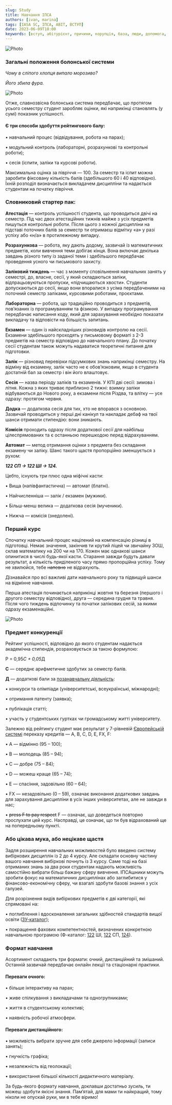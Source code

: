 ```yaml
---
slug: Study
title: Навчання ІПСА
authors: [ivan, marina]
tags: [IASA SC, ІПСА, ABIT, ВСТУП]
date: 2023-06-09T18:00
keywords: [вступ, абітурієнт, причини, корупція, база, люди, допомога, дедлайн, знання, Студрада, робота, можливості]
---
```


![Photo](./title.png)

<!--truncate-->

### Загальні положення болонської системи

_Чому в сліпого хлопця випало морозиво?_

_Його збила фура._

![Photo](./firstphoto.png)

Отже, славнозвісна болонська система передбачає, що протягом усього семестру студент заробляє оцінки, які наприкінці становлять (у сумі) показник успішності.

#### Є три способи здобуття рейтингового балу:

• навчальний процес (відвідування, робота на парах);

• модульний контроль (лабораторні, розрахункові та контрольні роботи);

• сесія (іспити, заліки та курсові роботи).

Максимальна оцінка за півріччя — 100. За семестр та іспит можна заробити фіксовану кількість балів (здебільшого 60 і 40 відповідно). Їхній розподіл визначається викладачем дисципліни та надається студентам на початку півріччя.

### Словниковий стартер пак:

**Атестація** — контроль успішності студента, що проводиться двічі на семестр. Під час двох атестаційних тижнів майже з усіх предметів пишуться контрольні роботи. Після цього з кожної дисципліни на підставі поточних балів за семестр ти отримаєш відмітку «а» у разі успіху або «н/а» в протилежному випадку.

**Розрахункова** — робота, яку дають додому, зазвичай із математичних предметів, коли вивчення теми добігає кінця. Вона включає декілька завдань різного типу із заданої теми і здебільшого передбачає проведення усного чи письмового захисту.

**Заліковий тиждень** — час з моменту сповільнення навчальних занять у семестрі, до, власне, сесії, у який складаються заліки, відпрацьовуються пропуски, «підчищаються хвости». Студенти допускаються до сесії, якщо вони впоралися з усіма передбаченими на поточний семестр заліками, курсовими роботами, проєктами.

**Лабораторна** — робота, що традиційно проводиться з предметів, пов’язаних із програмуванням та фізикою. У випадку програмування передбачає написання коду, який для зарахування необхідно показати викладачу та відповісти на більшість запитань.

**Екзамен** — один із найскладніших різновидів контролю на сесії. Екзамени здебільшого проходять у письмовому форматі  з  2-3 предметів на семестр відповідно до навчального плану. До початку сесії студентам також можуть надаватися теоретичні питання для підготовки.

**Залік** — різновид перевірки підсумкових знань наприкінці семестру. На відміну від екзамену, залік часто не є обов’язковим, якщо в студента достатній бал за семестр і він його влаштовує.

**Сесія** — назва періоду заліків та екзаменів. У КПІ дві сесії: зимова і літня. Кожна з яких триває приблизно 2 тижні: взимку заліки відбуваються до Нового року, а екзамени після Різдва, та влітку — усе одразу: протягом червня.

**Додка** — додаткова сесія для тих, хто не впорався з основною. Зазвичай проводиться у перші дні канікул та накладає дебаф на твої шанси отримати стипендію: вони зникають.

**Комісія** проходить одразу після додаткової сесії для найбільш цілеспрямованих та є останньою перешкодою перед відрахуванням.

**Автомат** — метод отримання оцінки з предмета без складання екзамену чи заліку. Шанс такого щастя пропорційно зменшується з рухом:

**_122 СП -> 122 ШІ -> 124._**

Цебто, існують три плюс одна міфічні касти:

• Вища (напівфантастична) — автомат (блатні).

• Найчисленніша — залік / екзамен (мужики).

• Більш-менш велика — додаткова сесія (мученики).

• Нижча — комісія (знедолені).

### Перший курс

Спочатку навчальний процес націлений на компенсацію різниці в підготовці. Немає значення, закінчив ти крутий ліцей чи звичайну ЗОШ, склав математику на 200 чи на 170. Кожен має однакові шанси опинитися в числі будь-якої касти. Старання завжди будуть давати результат, а кількість приділеного часу прямо пропорційна успіху. Тому не хвилюйся, тебе ~~напевно~~ не відрахують.

Дізнавайся про всі важливі дати навчального року та підвищуй шанси на відмінне навчання.

Перша атестація починається наприкінці жовтня та березня (першого і другого семестру відповідно), друга — середина грудня та травня. Після чого тиждень відпочинку та початки залікових сесій, за якими одразу екзаменаційні.

![Photo](./calendar.jpg)

### Предмет конкуренції

Рейтинг успішності, відповідно до якого студентам надається академічна стипендія, розраховується за такою формулою:

P = 0,95*С + 0,05*Д

**С** — середнє арифметичне здобутих за семестр балів.

**Д** — додаткові бали за [позанавчальну діяльність](https://dnvr.kpi.ua/wp-content/uploads/2021/07/%D0%9D%D0%B0%D0%BA%D0%B0%D0%B7_%E2%84%96%D0%9D%D0%9E%D0%9D_195_2021_%D0%B2%D1%96%D0%B6_13_07_2021_%D0%9F%D1%80%D0%BE_%D0%B2%D0%BD%D0%B5%D1%81%D0%B5%D0%BD%D0%BD%D1%8F_%D0%B7%D0%BC%D1%96%D0%BD_%D0%B4%D0%BE_%D0%BD%D0%B0%D0%BA%D0%B0%D0%B7%D1%83_%D0%B2%D1%96%D0%B4.pdf):

• конкурси та олімпіади (університетські, всеукраїнські, міжнародні);

• отримання патенту (заявка);

• публікація статті;

• участь у студентських гуртках чи громадському житті університету.

Залежно від рейтингу студент має результат у 7-рівневій [Європейській системі](https://uk.wikipedia.org/wiki/%D0%84%D0%B2%D1%80%D0%BE%D0%BF%D0%B5%D0%B9%D1%81%D1%8C%D0%BA%D0%B0_%D0%BA%D1%80%D0%B5%D0%B4%D0%B8%D1%82%D0%BD%D0%B0_%D1%82%D1%80%D0%B0%D0%BD%D1%81%D1%84%D0%B5%D1%80%D0%BD%D0%BE-%D0%BD%D0%B0%D0%BA%D0%BE%D0%BF%D0%B8%D1%87%D1%83%D0%B2%D0%B0%D0%BB%D1%8C%D0%BD%D0%B0_%D1%81%D0%B8%D1%81%D1%82%D0%B5%D0%BC%D0%B0) переказу кредитів — A, B, C, D, E, FX, F:

• A — відмінно (95 – 100);

• В — молодець (85 – 94);

• С — добре (75 – 84);

• D — можеш краще (65 – 74);

• Е — спасіння, задовільно (60 – 64);

• FX — незадовільно (0 – 59), означає виконання додаткових завдань для зарахування дисципліни в усіх інших університетах, але не завжди в нас;

• ~~press F to pay respect~~ F — означає, що доведеться повторно прослухати цей курс. Насправді, це означає, що ти був відрахований ще на попередньому пункті.

### Або цікава мука, або нецікаве щастя

Задля розширення навчальних можливостей було введено систему вибіркових дисциплін із 2 до 4 курсу. Але складати основну частину вашого навчання вибіркові почнуть із 3 курсу. Саме тоді на базі отриманих знань за два роки студентам надають можливість самостійно вибрати більш бажану сферу вивчення. ІПСАшники можуть зробити фокус на математичних дисциплінах або заглибитися у фінансово-економічну сферу, чи взагалі здобути базові знання з усіх галузей.

Для розрізнення видів вибіркових предметів є дві категорії, які спрямовані на:

• поглиблення і вдосконалення загальних здібностей стандартів вищої освіти ([ЗУ-каталог](https://osvita.kpi.ua/sites/default/files/downloads/ZU-Katalog-2022.pdf));

• покращення фахових компетентностей, визначених конкретною навчальною програмою (Ф-каталог: [122](https://drive.google.com/file/d/1aUMkrdUWTm_gjHCHnFbLR7EG3E3zE3o2/view?usp=sharing) ШІ, [122](https://cad.kpi.ua/wp-content/uploads/2023/03/fkat_122_oppb_isoro_2023.pdf) СП, [124](http://mmsa.kpi.ua/sites/default/files/fkat_124_oppb_sau_2023.pdf)).

### Формат навчання

Асортимент складають три формати: очний, дистанційний та змішаний. Останній зазвичай передбачає онлайн лекції та стаціонарні практики.

#### Переваги очного:

• більше інтерактиву на парах;

• живе спілкування з викладачами та одногрупниками;

• життя в студентському колективі;

• наявність робочої атмосфери.

#### Переваги дистанційного:

• можливість вибрати зручне для себе джерело інформації (записи занять);

• гнучкість графіка;

• незалежність від геолокації;

• використання більшої кількості дидактичного матеріалу.

За будь-якого формату навчання, доклавши достатньо зусиль, ти можеш здобути якісні знання. Пам’ятай, для мами ти найкращий, тому ніколи не опускай руки, ми в тебе віримо!


